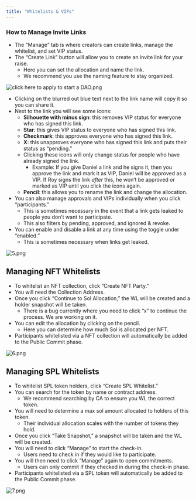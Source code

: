 ```yaml
---
title: "Whitelists & VIPs"
---
```


### **How to Manage Invite Links**

- The “Manage” tab is where creators can create links, manage the whitelist, and set VIP status. 
- The “Create Link” button will allow you to create an invite link for your raise. 
  - Here you can set the allocation and name the link.
  - We recommend you use the naming feature to stay organized.

![click here to apply to start a DAO.png](/images/clickheretoapplytostartaDAO.png)

- Clicking on the blurred out blue text next to the link name will copy it so you can share it.
- Next to the link you will see some icons: 
  - **Silhouette with minus sign**: this removes VIP status for everyone who has signed this link.
  - **Star**: this gives VIP status to everyone who has signed this link.
  - **Checkmark**: this approves everyone who has signed this link.
  - **X**: this unapproves everyone who has signed this link and puts their status as “pending.”
  - Clicking these icons will only change status for people who have already signed the link. 
    - Example: If you give Daniel a link and he signs it, then you approve the link and mark it as VIP, Daniel will be approved as a VIP. If Roy signs the link _after_ this, he won’t be approved or marked as VIP until you click the icons again. 
  - **Pencil**: this allows you to rename the link and change the allocation.
- You can also manage approvals and VIPs individually when you click “participants.” 
  - This is sometimes necessary in the event that a link gets leaked to people you don’t want to participate.
  - This also filters by pending, approved, and ignored & revoke.
- You can enable and disable a link at any time using the toggle under “enabled.” 
  - This is sometimes necessary when links get leaked.

![5.png](/images/5.png)

## **Managing NFT Whitelists**

- To whitelist an NFT collection, click “Create NFT Party.”
- You will need the Collection Address.
- Once you click “Continue to Sol Allocation,” the WL will be created and a holder snapshot will be taken.
  - There is a bug currently where you need to click “x” to continue the process. We are working on it. 
- You can edit the allocation by clicking on the pencil.
  - Here you can determine how much Sol is allocated per NFT.
- Participants whitelisted via a NFT collection will automatically be added to the Public Commit phase.

![6.png](/images/6.png)

## **Managing SPL Whitelists**

- To whitelist SPL token holders, click “Create SPL Whitelist.”
- You can search for the token by name or contract address. 
  - We recommend searching by CA to ensure you WL the correct token.
- You will need to determine a max sol amount allocated to holders of this token. 
  - Their individual allocation scales with the number of tokens they hold.
- Once you click “Take Snapshot,” a snapshot will be taken and the WL will be created.
- You will need to click “Manage” to start the check-in. 
  - Users need to check in if they would like to participate. 
- You will then need to click “Manage” again to open commitments. 
  - Users can only commit if they checked in during the check-in phase.
- Participants whitelisted via a SPL token will automatically be added to the Public Commit phase.

![7.png](/images/7.png)